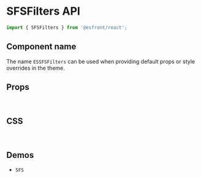 
<Meta title="Components API/SFSFilters" />

# SFSFilters API

```js
import { SFSFilters } from '@esfront/react';
```

## Component name

The name `ESSFSFilters` can be used when providing default props or style overrides in the theme.

## Props

<TableInterface name="SFSFiltersProps" variant="props" />

<br />

## CSS

<TableInterface name="SFSFiltersClasses" variant="css" />

<br />

## Demos

<ul>
  <li>
    <LinkTo kind="components-sfs" story="demo">
      <code>SFS</code>
    </LinkTo>
  </li>
</ul>
